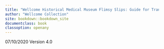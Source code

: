 ```yaml
---
title: "Wellcome Historical Medical Museum Flimsy Slips: Guide for Transcribers"
author: "Wellcome Collection"
site: bookdown::bookdown_site
documentclass: book
classoption: openany
---
```


07/10/2020
Version 4.0

